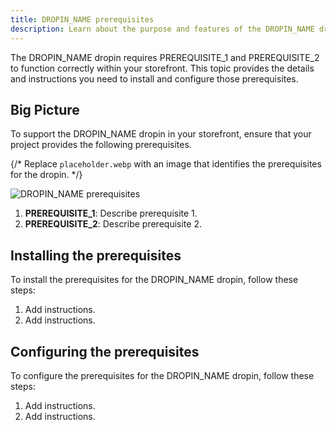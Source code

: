 ```yaml
---
title: DROPIN_NAME prerequisites
description: Learn about the purpose and features of the DROPIN_NAME dropin.
---
```



The DROPIN_NAME dropin requires PREREQUISITE_1 and PREREQUISITE_2 to function correctly within your storefront. This topic provides the details and instructions you need to install and configure those prerequisites.

## Big Picture

To support the DROPIN_NAME dropin in your storefront, ensure that your project provides the following prerequisites.

{/* Replace `placeholder.webp` with an image that identifies the prerequisites for the dropin. */}

<Diagram>![DROPIN_NAME prerequisites](@images/placeholder.webp)</Diagram>

<Callouts>

1. **PREREQUISITE_1**: Describe prerequisite 1.
1. **PREREQUISITE_2**: Describe prerequisite 2.

</Callouts>

## Installing the prerequisites

To install the prerequisites for the DROPIN_NAME dropin, follow these steps:

<Steps>

1. Add instructions.
1. Add instructions.

</Steps>

## Configuring the prerequisites

To configure the prerequisites for the DROPIN_NAME dropin, follow these steps:

<Steps>

1. Add instructions.
1. Add instructions.

</Steps>
